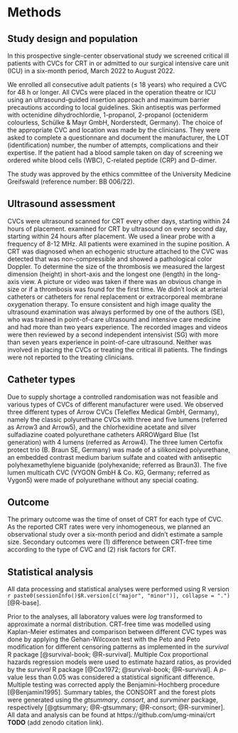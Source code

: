 # Methods

## Study design and population

In this prospective single-center observational study we screened
critical ill patients with CVCs for CRT
in or admitted to our surgical intensive care unit (ICU)
in a six-month period, March 2022 to August 2022.

We enrolled all consecutive adult patients (&le; 18 years) who required a CVC for 48 h or longer.
All CVCs were placed in the operation theatre or ICU using an ultrasound-guided insertion approach and maximum barrier precautions according to local guidelines.
Skin antiseptis was performed with octenidine dihydrochlordie, 1-propanol, 2-propanol (octeniderm colourless, Schülke & Mayr GmbH, Norderstedt, Germany).
The choice of the appropriate CVC and location was made by the clinicians.
They were asked to complete a questionnare and document the manufacturer, the LOT (identification) number, the number of attempts, complications and their expertise.
If the patient had a blood sample taken on day of screening we ordered white blood cells (WBC), C-related peptide (CRP) and D-dimer.

The study was approved by the ethics committee of the University Medicine Greifswald
(reference number: BB 006/22).

## Ultrasound assessment

CVCs were ultrasound scanned for CRT every other days, starting within 24 hours of placement. examined for CRT by ultrasound on every second day, starting within 24 hours after placement.
We used a linear probe with a frequency of 8-12 MHz.
All patients were examined in the supine position.
A CRT was diagnosed when an echogenic structure attached to the CVC was detected that was non-compressible and showed a pathological color Doppler.
To determine the size of the thrombosis we measured the largest dimension (height) in short-axis and the longest one (length) in the long-axis view.
A picture or video was taken if there was an obvious change in size or if a thrombosis was found for the first time.
We didn't look at arterial catheters or catheters for renal replacement or extracorporeal membrane oxygenation therapy.
To ensure consistent and high image quality the ultrasound examination was always performed by one of the authors (SE),
who was trained in point-of-care ultrasound and intensive care medicine and had more than two years experience.
The recorded images and videos were then reviewed by a second independent intensivist (SG) with more than seven years experience in point-of-care ultrasound.
Neither was involved in placing the CVCs or treating the critical ill patients.
The findings were not reported to the treating clinicians.

## Catheter types

Due to supply shortage a controlled randomisation was not feasible and various types of CVCs of different manufacturer were used.
We observed three different types of Arrow CVCs (Teleflex Medical GmbH, Germany), namely the classic polyurethane CVCs with three and five lumens (referred as Arrow3 and Arrow5), and the chlorhexidine acetate and silver sulfadiazine coated polyurethane catheters ARROWgard Blue (1st generation) with 4 lumens (referred as Arrow4).
The three lumen Certofix protect trio (B. Braun SE, Germany) was made of a silikonized polyurethane, an embedded contrast medium barium sulfate and coated with
antiseptic polyhexamethylene biguanide (polyhexanide; referred as Braun3).
The five lumen multicath CVC (VYGON GmbH & Co. KG, Germany; referred as Vygon5) were made of polyurethane without any special coating.

## Outcome

The primary outcome was the time of onset of CRT for each type of CVC.
As the reported CRT rates were very inhomogeneous, we planned an
observational study over a six-month period and didn't estimate a sample size.
Secondary outcomes were (1) difference between CRT-free time according to the type
of CVC and (2) risk factors for CRT.

## Statistical analysis

All data processing and statistical analyses were performed using R version
`r paste0(sessionInfo()$R.version[c("major", "minor")], collapse = ".")`
[@R-base].

Prior to the analyses, all laboratory values were *log* transformed to
approximate a normal distribution.
CRT-free time was modelled using Kaplan-Meier estimates and comparison between different CVC types was done by applying the Gehan-Wilcoxon test with the Peto and Peto modification for different censoring patterns as implemented in the *survival* R package [@survival-book; @R-survival].
Multiple Cox proportional hazards regression models were used to estimate hazard ratios, as provided by the *survival* R package [@Cox1972; @survival-book; @R-survival].
A $p$-value less than 0.05 was considered a statistical significant difference.
Multiple testing was corrected apply the Benjamini-Hochberg procedure [@Benjamini1995].
Summary tables, the CONSORT and the forest plots were generated using the *gtsummary*, *consort*, and *survminer* package, respectively
[@gtsummary; @R-gtsummary; @R-consort; @R-survminer].
All data and analysis can be found at https://github.com/umg-minai/crt **TODO** (add zenodo citation link).
